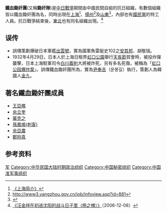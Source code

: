{{original research|time=2019-09-04T04:14:30+00:00}}
{{refimprove|time=2019-09-04T04:14:30+00:00}}
'''鐵血鋤奸團'''(又稱'''鋤奸隊''')是[[中國抗日戰爭|中日戰爭]]期間由中國民間自組的抗日組織，有數個組織皆以鐵血鋤奸團為名，同時出現在[[上海|上海]]<ref>[http://www.scio.gov.cn/ztk/dtzt/07/03/200912/t485318.htm 《上海简介》]</ref>、[[揚州|揚州]]<ref>http://www3.yangzhou.gov.cn/job/infoview.asp?id=881{{dead link|date=2018年4月 |bot=InternetArchiveBot |fix-attempted=yes }}</ref>及[[山東|山東]]<ref>{{cite web |url=http://www.infobase.gov.cn/history/antijapanesewar/200708/article_309.html |title=存档副本 |accessdate=2008-01-03 |deadurl=yes |archiveurl=https://web.archive.org/web/20101012191017/http://www.infobase.gov.cn/history/antijapanesewar/200708/article_309.html |archivedate=2010-10-12 }}</ref>，內部也有[[中國國民黨|國民黨]]的特工人員。抗日戰爭結束後，[[中國東北|東北]]也有同名組織出現。<ref>[http://www.mps.gov.cn/n16/n1327/n4834/n1452593/1468849.html 《汪金祥在初进沈阳的战斗日子里（杨之槐）》]{{dead link|date=2018年4月 |bot=InternetArchiveBot |fix-attempted=yes }}（2006-12-08）</ref>

==误传==
*誤傳策劃爆破日本軍艦[[出雲號裝甲巡洋艦|出雲號]]，實為國軍魚雷艇史102之[[安其邦|安其邦]]、胡敬瑞。
*1932年4月29日，日本人於上海日租界[[虹口公園|虹口公園]]舉行[[天長節|天長節]]賀會時，被投炸彈襲擊，日本上海駐軍司令[[白川義則|白川義則]]大將被炸死，另有多名死傷，被稱為「[[虹口公园爆炸案|虹口公园爆炸案]]」。誤傳鐵血鋤奸團所為，實為[[尹奉吉|尹奉吉]]（윤봉길）執行，策劃人為韓國人[[金九|金九]]。

==著名鐵血鋤奸團成員==
*[[王亞樵|王亞樵]]
*[[余立奎|余立奎]]
*[[華克之|華克之]]
*[[孫鳳鳴(刺客)|孫鳳鳴(刺客)]]
*[[余亞農|余亞農]]
*[[鄭抱真|鄭抱真]]

==参考资料==
<div class="references-small">
<references/>
</div>

[[Category:抗日战争|军]]
[[Category:中华民国大陆时期政治组织|Category:中华民国大陆时期政治组织]]
[[Category:中国秘密组织|Category:中国秘密组织]]
[[Category:中国准军事组织|Category:中国准军事组织]]